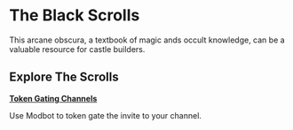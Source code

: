 # The Black Scrolls

This arcane obscura, a textbook of magic ands occult knowledge, can be a valuable resource for castle builders.

## Explore The Scrolls

[**Token Gating Channels**](/docs/guides/modbot)

Use Modbot to token gate the invite to your channel.
